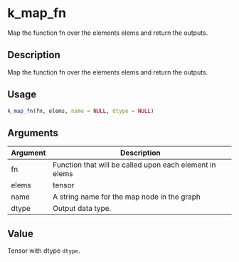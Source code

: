 # k_map_fn


Map the function fn over the elements elems and return the outputs.




## Description

Map the function fn over the elements elems and return the outputs.





## Usage
```r
k_map_fn(fn, elems, name = NULL, dtype = NULL)
```




## Arguments


Argument      |Description
------------- |----------------
fn | Function that will be called upon each element in elems
elems | tensor
name | A string name for the map node in the graph
dtype | Output data type.





## Value

Tensor with dtype ``dtype``.





